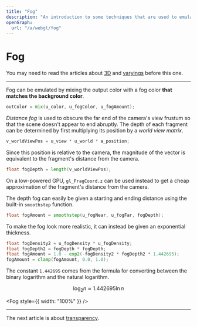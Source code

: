 ```yaml
---
title: "Fog"
description: "An introduction to some techniques that are used to emulate fog in WebGL."
openGraph:
  url: "/a/webgl/fog"
---
```



# Fog

You may need to read the articles about [3D](/a/webgl/3d) and [varyings](/a/webgl/varings) before this one.

---

Fog can be emulated by mixing the output color with a fog color **that matches the background color**.

```glsl
outColor = mix(u_color, u_fogColor, u_fogAmount);
```

_Distance fog_ is used to obscure the far end of the camera's view frustum so that the scene doesn't appear to end abruptly. The depth of each fragment can be determined by first multiplying its position by a _world view matrix_.

```glsl
v_worldViewPos = u_view * u_world * a_position;
```

Since this position is relative to the camera, the magnitude of the vector is equivalent to the fragment's distance from the camera.

```glsl
float fogDepth = length(v_worldViewPos);
```

On a low-powered GPU, `gl_FragCoord.z` can be used instead to get a cheap approximation of the fragment's distance from the camera.

The depth fog can easily be given a starting and ending distance using the built-in `smoothstep` function.

```glsl
float fogAmount = smoothstep(u_fogNear, u_fogFar, fogDepth);
```

To make the fog look more realistic, it can instead be given an exponential thickness.

```glsl
float fogDensity2 = u_fogDensity * u_fogDensity;
float fogDepth2 = fogDepth * fogDepth;
float fogAmount = 1.0 - exp2(-fogDensity2 * fogDepth2 * 1.442695);
fogAmount = clamp(fogAmount, 0.0, 1.0);
```

The constant `1.442695` comes from the formula for converting between the binary logarithm and the natural logarithm.

$$
\log_2n\approx1.442695\ln{n}
$$

<Fog style={{ width: "100%" }} />

---

The next article is about [transparency](/a/webgl/transparency).
